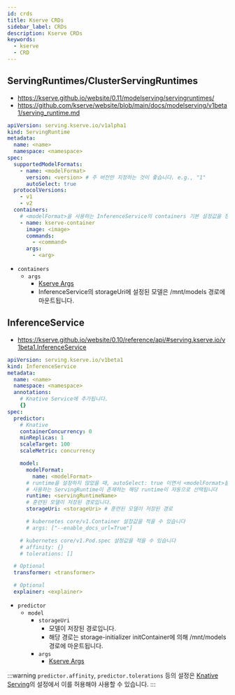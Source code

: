 ```yaml
---
id: crds
title: Kserve CRDs
sidebar_label: CRDs
description: Kserve CRDs
keywords:
  - kserve
  - CRD
---
```


## ServingRuntimes/ClusterServingRuntimes

- https://kserve.github.io/website/0.11/modelserving/servingruntimes/
- https://github.com/kserve/website/blob/main/docs/modelserving/v1beta1/serving_runtime.md

```yaml
apiVersion: serving.kserve.io/v1alpha1
kind: ServingRuntime
metadata:
  name: <name>
  namespace: <namespace>
spec:
  supportedModelFormats:
    - name: <modelFormat>
      version: <version> # 주 버전만 지정하는 것이 좋습니다. e.g., "1"
      autoSelect: true
  protocolVersions:
    - v1
    - v2
  containers:
    # <modelFormat>을 사용하는 InferenceService의 containers 기본 설정값을 정의합니다.
    - name: kserve-container
      image: <image>
      commands:
        - <command>
      args:
        - <arg>
```

- `containers`
  - `args`
    - [Kserve Args](/docs/mlops/mlops/kubeflow/kserve/custom#kserve-args)
    - InferenceService의 storageUri에 설정된 모델은 /mnt/models 경로에 마운트됩니다.

## InferenceService

- https://kserve.github.io/website/0.10/reference/api/#serving.kserve.io/v1beta1.InferenceService

```yaml
apiVersion: serving.kserve.io/v1beta1
kind: InferenceService
metadata:
  name: <name>
  namespace: <namespace>
  annotations:
    # Knative Service에 추가됩니다.
    {}
spec:
  predictor:
    # Knative
    containerConcurrency: 0
    minReplicas: 1
    scaleTarget: 100
    scaleMetric: concurrency

    model:
      modelFormat:
        name: <modelFormat>
      # runtime을 설정하지 않았을 때, autoSelect: true 이면서 <modelFormat>을
      # 사용하는 ServingRuntime이 존재하는 해당 runtime이 자동으로 선택됩니다
      runtime: <servingRuntimeName>
      # 훈련된 모델이 저장된 경로입니다.
      storageUri: <storageUri> # 훈련된 모델이 저장된 경로

      # kubernetes core/v1.Container 설정값을 적을 수 있습니다
      # args: ["--enable_docs_url=True"]

    # kubernetes core/v1.Pod.spec 설정값을 적을 수 있습니다
    # affinity: {}
    # tolerations: []

  # Optional
  transformer: <transformer>

  # Optional
  explainer: <explainer>
```

- `predictor`
  - `model`
    - `storageUri`
      - 모델이 저장된 경로입니다.
      - 해당 경로는 storage-initializer initContainer에 의해 /mnt/models 경로에 마운트됩니다.
    - `args`
      - [Kserve Args](/docs/mlops/mlops/kubeflow/kserve/custom#kserve-args)

:::warning
`predictor.affinity`, `predictor.tolerations` 등의 설정은 [Knative Serving](/docs/mlops/provisioning/knative/#knativeserving)의 설정에서 이를 허용해야 사용할 수 있습니다.
:::
